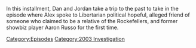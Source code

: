 {{DEFAULTSORT:
    #_EPISODE_0880:March 31, 2004
}}{{Episode
    | title           = March 31, 2004
    | caption         = Listen to this episode on [https://knowledgefight.libsyn.com/880-march-31-2004 Libsyn], Read the [[Transcript/880: March 31, 2004|Unofficial Transcript]], View discussion on [https://reddit.com/18qcgrc Reddit]
    | episodeNumber   = 880
    | length          = 01:19:30
    | airDate         = December 25, 2023
    | coverageDate    = March 31, 2004
    | episodeType     = [[:Category:2003 Investigation|2003 Investigation]]
    | appearance      = [[Aaron Russo]]
    | previousEpisode = [[879: December 20, 2023]]
    | nextEpisode     = [[881: Chatting with Brandi Collins-Dexter]]
}}

{{Stub}}

In this installment, Dan and Jordan take a trip to the past to take in the episode where Alex spoke to Libertarian political hopeful, alleged friend of someone who claimed to be a relative of the Rockefellers, and former showbiz player Aaron Russo for the first time.

[[Category:Episodes]]
[[Category:2003 Investigation]]
